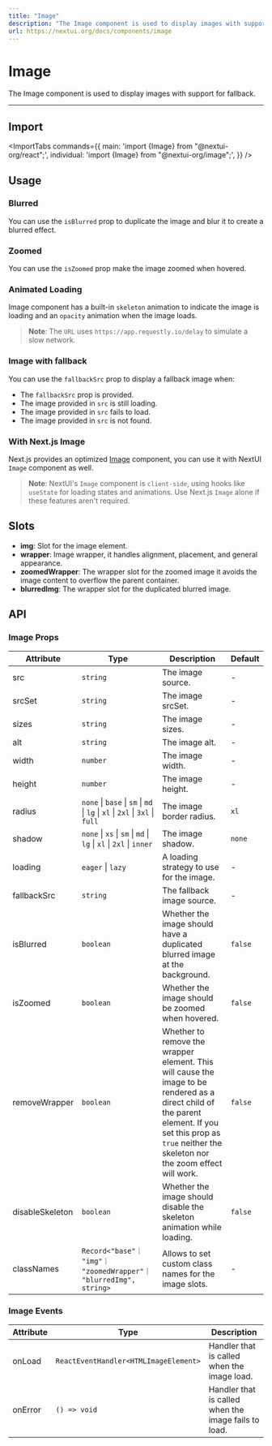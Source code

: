 ```yaml
---
title: "Image"
description: "The Image component is used to display images with support for fallback."
url: https://nextui.org/docs/components/image
---
```


# Image

The Image component is used to display images with support for fallback.

<ComponentLinks component="image" />

---

## Import

<ImportTabs
  commands={{
    main: 'import {Image} from "@nextui-org/react";',
    individual: 'import {Image} from "@nextui-org/image";',
  }}
/>

## Usage

<CodeDemo title="Usage" files={imageContent.usage} />

### Blurred

You can use the `isBlurred` prop to duplicate the image and blur it to create a blurred effect.

<CodeDemo title="Blurred" files={imageContent.blurred} />

### Zoomed

You can use the `isZoomed` prop make the image zoomed when hovered.

<CodeDemo title="Zoomed" files={imageContent.zoomed} />

### Animated Loading

Image component has a built-in `skeleton` animation to indicate the image is loading and an
`opacity` animation when the image loads.

<CodeDemo displayMode="visible" title="Animated Loading" files={imageContent.loading} />

> **Note**: The `URL` uses `https://app.requestly.io/delay` to simulate a slow network.

### Image with fallback

You can use the `fallbackSrc` prop to display a fallback image when:

- The `fallbackSrc` prop is provided.
- The image provided in `src` is still loading.
- The image provided in `src` fails to load.
- The image provided in `src` is not found.

<CodeDemo displayMode="visible" title="Image with fallback" files={imageContent.fallback} />

### With Next.js Image

Next.js provides an optimized [Image](https://nextjs.org/docs/app/api-reference/components/image) component,
you can use it with NextUI `Image` component as well.

<CodeDemo showPreview={false} title="With Next.js Image" files={imageContent.nextjs} />

> **Note**: NextUI's `Image` component is `client-side`, using hooks like `useState` for loading states
> and animations. Use Next.js `Image` alone if these features aren't required.

## Slots

- **img**: Slot for the image element.
- **wrapper**: Image wrapper, it handles alignment, placement, and general appearance.
- **zoomedWrapper**: The wrapper slot for the zoomed image it avoids the image content to overflow the parent container.
- **blurredImg**: The wrapper slot for the duplicated blurred image.

## API

### Image Props

| Attribute       | Type                                                                         | Description                                                                                                                                                                                                 | Default |
| --------------- | ---------------------------------------------------------------------------- | ----------------------------------------------------------------------------------------------------------------------------------------------------------------------------------------------------------- | ------- |
| src             | `string`                                                                     | The image source.                                                                                                                                                                                           | -       |
| srcSet          | `string`                                                                     | The image srcSet.                                                                                                                                                                                           | -       |
| sizes           | `string`                                                                     | The image sizes.                                                                                                                                                                                            | -       |
| alt             | `string`                                                                     | The image alt.                                                                                                                                                                                              | -       |
| width           | `number`                                                                     | The image width.                                                                                                                                                                                            | -       |
| height          | `number`                                                                     | The image height.                                                                                                                                                                                           | -       |
| radius          | `none` \| `base` \| `sm` \| `md` \| `lg` \| `xl` \| `2xl` \| `3xl` \| `full` | The image border radius.                                                                                                                                                                                    | `xl`    |
| shadow          | `none` \| `xs` \| `sm` \| `md` \| `lg` \| `xl` \| `2xl` \| `inner`           | The image shadow.                                                                                                                                                                                           | `none`  |
| loading         | `eager` \| `lazy`                                                            | A loading strategy to use for the image.                                                                                                                                                                    | -       |
| fallbackSrc     | `string`                                                                     | The fallback image source.                                                                                                                                                                                  | -       |
| isBlurred       | `boolean`                                                                    | Whether the image should have a duplicated blurred image at the background.                                                                                                                                 | `false` |
| isZoomed        | `boolean`                                                                    | Whether the image should be zoomed when hovered.                                                                                                                                                            | `false` |
| removeWrapper   | `boolean`                                                                    | Whether to remove the wrapper element. This will cause the image to be rendered as a direct child of the parent element. If you set this prop as `true` neither the skeleton nor the zoom effect will work. | `false` |
| disableSkeleton | `boolean`                                                                    | Whether the image should disable the skeleton animation while loading.                                                                                                                                      | `false` |
| classNames      | `Record<"base"｜ "img"｜ "zoomedWrapper"｜ "blurredImg", string>`            | Allows to set custom class names for the image slots.                                                                                                                                                       | -       |

### Image Events

| Attribute | Type                                  | Description                                          |
| --------- | ------------------------------------- | ---------------------------------------------------- |
| onLoad    | `ReactEventHandler<HTMLImageElement>` | Handler that is called when the image load.          |
| onError   | `() => void`                          | Handler that is called when the image fails to load. |

